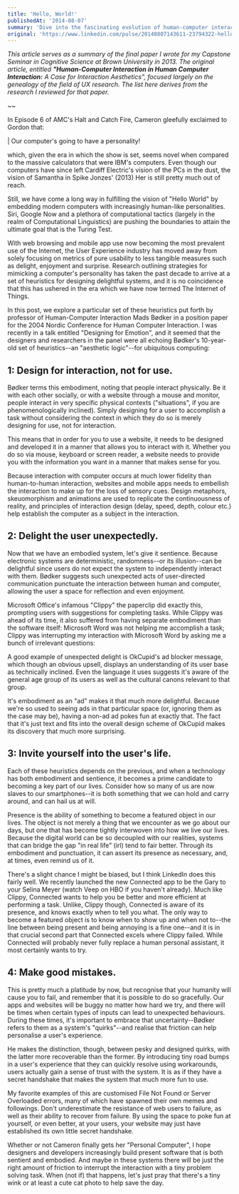 ```yaml
---
title: 'Hello, World!'
publishedAt: '2014-08-07'
summary: 'Dive into the fascinating evolution of human-computer interaction, where computers have graduated from calculators to companions. From Clippy to Siri, discover how designers are embedding personality into technology and the four key heuristics that create delightful digital experiences that feel almost human.'
original: 'https://www.linkedin.com/pulse/20140807143611-23794322-hello-world/'
---
```


_This article serves as a summary of the final paper I wrote for my Capstone Seminar in Cognitive Science at Brown
University in 2013. The original article, entitled **"Human-Computer Interaction
in Human Computer Interaction:** A Case for Interaction Aesthetics", focused
largely on the genealogy of the field of UX research. The list here derives from
the research I reviewed for that paper._

~~

In Episode 6 of AMC's Halt and Catch Fire, Cameron gleefully exclaimed to Gordon
that:

| Our computer's going to have a personality!

which, given the era in which the show is set, seems novel when compared to the
massive calculators that were IBM's computers. Even though our computers have
since left Cardiff Electric's vision of the PCs in the dust, the vision of
Samantha in Spike Jonzes' (2013) Her is still pretty much out of reach.

Still, we have come a long way in fulfilling the vision of "Hello World" by
embedding modern computers with increasingly human-like personalities. Siri,
Google Now and a plethora of computational tactics (largely in the realm of
Computational Linguistics) are pushing the boundaries to attain the ultimate
goal that is the Turing Test.

With web browsing and mobile app use now becoming the most prevalent use of the
Internet, the User Experience industry has moved away from solely focusing on
metrics of pure usability to less tangible measures such as delight, enjoyment
and surprise. Research outlining strategies for mimicking a computer's
personality has taken the past decade to arrive at a set of heuristics for
designing delightful systems, and it is no coincidence that this has ushered in
the era which we have now termed The Internet of Things.

In this post, we explore a particular set of these heuristics put forth by
professor of Human-Computer Interaction Mads Bødker in a position paper for the
2004 Nordic Conference for Human Computer Interaction. I was recently in a talk
entitled "Designing for Emotion", and it seemed that the designers and
researchers in the panel were all echoing Bødker's 10-year-old set of
heuristics--an "aesthetic logic"--for ubiquitous computing:

## 1: Design for interaction, not for use.
Bødker terms this embodiment, noting that people interact physically. Be it with
each other socially, or with a website through a mouse and monitor, people
interact in very specific physical contexts ("situations", if you are
phenomenologically inclined). Simply designing for a user to accomplish a task
without considering the context in which they do so is merely designing for use,
not for interaction.

This means that in order for you to use a website, it needs to be designed and
developed it in a manner that allows you to interact with it. Whether you do so
via mouse, keyboard or screen reader, a website needs to provide you with the
information you want in a manner that makes sense for you.

Because interaction with computer occurs at much lower fidelity than
human-to-human interaction, websites and mobile apps needs to embellish the
interaction to make up for the loss of sensory cues. Design metaphors,
skeuomorphism and animations are used to replicate the continuousness of
reality, and principles of interaction design (delay, speed, depth, colour etc.)
help establish the computer as a subject in the interaction.

## 2: Delight the user unexpectedly.
Now that we have an embodied system, let's give it sentience. Because electronic
systems are deterministic, randomness--or its illusion--can be delightful since
users do not expect the system to independently interact with them. Bødker
suggests such unexpected acts of user-directed communication punctuate the
interaction between human and computer, allowing the user a space for reflection
and even enjoyment.

Microsoft Office's infamous "Clippy" the paperclip did exactly this, prompting
users with suggestions for completing tasks. While Clippy was ahead of its time,
it also suffered from having separate embodiment than the software itself:
Microsoft Word was not helping me accomplish a task; Clippy was interrupting my
interaction with Microsoft Word by asking me a bunch of irrelevant questions:





A good example of unexpected delight is OkCupid's ad blocker message, which
though an obvious upsell, displays an understanding of its user base as
technically inclined. Even the language it uses suggests it's aware of the
general age group of its users as well as the cultural canons relevant to that
group.

It's embodiment as an "ad" makes it that much more delightful. Because we're so
used to seeing ads in that particular space (or, ignoring them as the case may
be), having a non-ad ad pokes fun at exactly that. The fact that it's just text
and fits into the overall design scheme of OkCupid makes its discovery that much
more surprising.

## 3: Invite yourself into the user's life.
Each of these heuristics depends on the previous, and when a technology has both
embodiment and sentience, it becomes a prime candidate to becoming a key part of
our lives. Consider how so many of us are now slaves to our smartphones--it is
both something that we can hold and carry around, and can hail us at will.

Presence is the ability of something to become a featured object in our lives.
The object is not merely a thing that we encounter as we go about our days, but
one that has become tightly interwoven into how we live our lives. Because the
digital world can be so decoupled with our realities, systems that can bridge
the gap "in real life" (irl) tend to fair better. Through its embodiment and
punctuation, it can assert its presence as necessary, and, at times, even remind
us of it.

There's a slight chance I might be biased, but I think LinkedIn does this fairly
well. We recently launched the new Connected app to be the Gary to your Selina
Meyer (watch Veep on HBO if you haven't already). Much like Clippy, Connected wants to help you be better and more efficient at performing
a task. Unlike, Clippy though, Connected is aware of its presence, and knows
exactly when to tell you what. The only way to become a featured object is to
know when to show up and when not to--the line between being present and being
annoying is a fine one--and it is in that crucial second part that Connected
excels where Clippy failed. While Connected will probably never fully replace a
human personal assistant, it most certainly wants to try.



## 4: Make good mistakes.
This is pretty much a platitude by now, but recognise that your humanity will
cause you to fail, and remember that it is possible to do so gracefully. Our
apps and websites will be buggy no matter how hard we try, and there will be
times when certain types of inputs can lead to unexpected behaviours. During
these times, it's important to embrace that uncertainty--Bødker refers to them
as a system's "quirks"--and realise that friction can help personalise a user's
experience.

He makes the distinction, though, between pesky and designed quirks, with the
latter more recoverable than the former. By introducing tiny road bumps in a
user's experience that they can quickly resolve using workarounds, users
actually gain a sense of trust with the system. It is as if they have a secret
handshake that makes the system that much more fun to use.

My favorite examples of this are customised File Not Found or Server Overloaded
errors, many of which have spawned their own memes and followings. Don't
underestimate the resistance of web users to failure, as well as their ability
to recover from failure. By using the space to poke fun at yourself, or even
better, at your users, your website may just have established its own little
secret handshake.

Whether or not Cameron finally gets her "Personal Computer", I hope designers
and developers increasingly build present software that is both sentient and
embodied. And maybe in these systems there will be just the right amount of
friction to interrupt the interaction with a tiny problem solving task. When
(not if) that happens, let's just pray that there's a tiny wink or at least a
cute cat photo to help save the day.